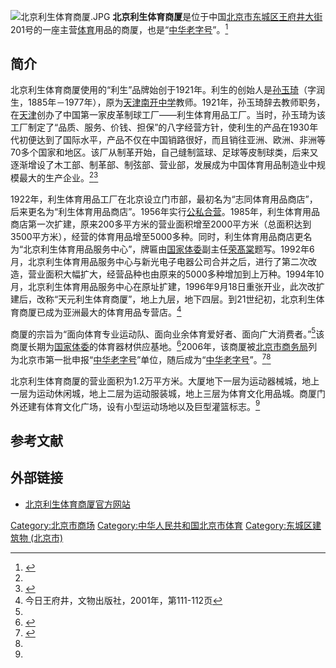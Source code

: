 [[File:北京利生体育商厦.JPG|thumb]]
'''北京利生体育商厦'''是位于中国[[北京市|北京市]][[东城区_(北京市)|东城区]][[王府井大街|王府井大街]]201号的一座主营[[体育|体育]]用品的商厦，也是“[[中华老字号|中华老字号]]”。<ref name=gs>{{Cite web |url=http://www.lishengsport.com/article.php?id=5 |title=公司简介，北京利生体育商厦，于2013-04-22查阅 |access-date=2013-04-22 |archive-url=https://web.archive.org/web/20130928042513/http://lishengsport.com/article.php?id=5 |archive-date=2013-09-28 |dead-url=yes }}</ref>

==简介==
北京利生体育商厦使用的“利生”品牌始创于1921年。利生的创始人是[[孙玉琦|孙玉琦]]（字润生，1885年－1977年），原为[[天津|天津]][[南开中学|南开中学]]教师。1921年，孙玉琦辞去教师职务，在[[天津|天津]]创办了中国第一家皮革制球工厂——利生体育用品工厂。当时，孙玉琦为该工厂制定了“品质、服务、价钱、担保”的八字经营方针，使利生的产品在1930年代初便达到了国际水平，产品不仅在中国销路很好，而且销往亚洲、欧洲、非洲等70多个国家和地区。该厂从制革开始，自己缝制篮球、足球等皮制球类，后来又逐渐增设了木工部、制革部、制弦部、营业部，发展成为中国体育用品制造业中规模最大的生产企业。<ref name=jinri/><ref>{{Cite web |url=http://tianjin.enorth.com.cn/system/2007/10/12/002137295.shtml |title=中国近代天津百个历史第一——工业，北方网，2007-10-12 |accessdate=2013-04-22 |archive-date=2012-03-16 |archive-url=https://web.archive.org/web/20120316144621/http://tianjin.enorth.com.cn/system/2007/10/12/002137295.shtml |dead-url=no }}</ref>

1922年，利生体育用品工厂在北京设立门市部，最初名为“志同体育用品商店”，后来更名为“利生体育用品商店”。1956年实行[[公私合营|公私合营]]。1985年，利生体育用品商店第一次扩建，原来200多平方米的营业面积增至2000平方米（总面积达到3500平方米），经营的体育用品增至5000多种。同时，利生体育用品商店更名为“北京利生体育用品服务中心”，牌匾由[[国家体委|国家体委]]副主任[[荣髙棠|荣髙棠]]题写。1992年6月，北京利生体育用品服务中心与新光电子电器公司合并之后，进行了第二次改造，营业面积大幅扩大，经营品种也由原来的5000多种增加到上万种。1994年10月，北京利生体育用品服务中心在原址扩建，1996年9月18日重张开业，此次改扩建后，改称“天元利生体育商厦”，地上九层，地下四层。到21世纪初，北京利生体育商厦已成为亚洲最大的体育用品专营店。<ref name=jinri>今日王府井，文物出版社，2001年，第111-112页</ref>

商厦的宗旨为“面向体育专业运动队、面向业余体育爱好者、面向广大消费者。”<ref name=gs/>该商厦长期为[[国家体委|国家体委]]的体育器材供应基地。<ref>{{Cite web |url=http://www.bjdch.gov.cn/n5687274/n7787439/n11533334/n11630782/n11630827/n11632165/11634449.html |title=北京利生体育商厦，数字东城，于2013-04-22查阅 |access-date=2013-04-22 |archive-date=2019-09-28 |archive-url=https://web.archive.org/web/20190928025750/http://www.bjdch.gov.cn/n5687274/n7787439/n11533334/n11630782/n11630827/n11632165/11634449.html }}</ref>2006年，该商厦被[[北京市商务局|北京市商务局]]列为北京市第一批申报“[[中华老字号|中华老字号]]”单位，随后成为“[[中华老字号|中华老字号]]”。<ref>{{Cite web |url=http://beijing.mofcom.gov.cn/aarticle/sjtongzhigg/200607/20060702635192.html |title=北京市申报第一批“中华老字号”名单公示，北京商务之窗，2006-07-14 |accessdate=2013-04-22 |archive-date=2012-03-08 |archive-url=https://web.archive.org/web/20120308182346/http://beijing.mofcom.gov.cn/aarticle/sjtongzhigg/200607/20060702635192.html |dead-url=no }}</ref><ref name=gs/>

北京利生体育商厦的营业面积为1.2万平方米。大厦地下一层为运动器械城，地上一层为运动休闲城，地上二层为运动服装城，地上三层为体育文化用品城。商厦门外还建有体育文化广场，设有小型运动场地以及巨型灌篮标志。<ref name=gs/>

==参考文献==
{{reflist}}

==外部链接==
*[https://web.archive.org/web/20130512103132/http://www.lishengsport.com/ 北京利生体育商厦官方网站]

[[Category:北京市商场|Category:北京市商场]]
[[Category:中华人民共和国北京市体育|Category:中华人民共和国北京市体育]]
[[Category:东城区建筑物_(北京市)|Category:东城区建筑物 (北京市)]]